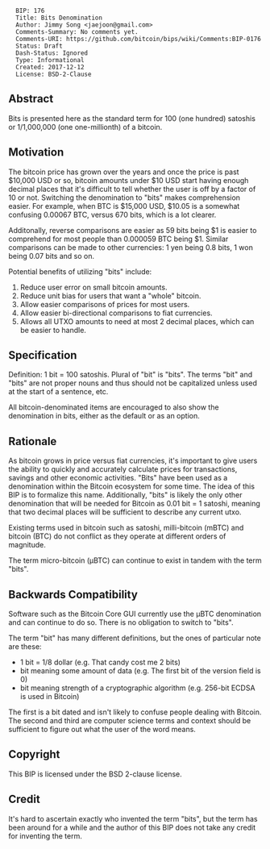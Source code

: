<pre>
  BIP: 176
  Title: Bits Denomination
  Author: Jimmy Song <jaejoon@gmail.com>
  Comments-Summary: No comments yet.
  Comments-URI: https://github.com/bitcoin/bips/wiki/Comments:BIP-0176
  Status: Draft
  Dash-Status: Ignored
  Type: Informational
  Created: 2017-12-12
  License: BSD-2-Clause
</pre>

== Abstract ==
Bits is presented here as the standard term for 100 (one hundred) satoshis or 1/1,000,000 (one one-millionth) of a bitcoin.

== Motivation ==
The bitcoin price has grown over the years and once the price is past $10,000 USD or so, bitcoin amounts under $10 USD start having enough decimal places that it's difficult to tell whether the user is off by a factor of 10 or not. Switching the denomination to "bits" makes comprehension easier. For example, when BTC is $15,000 USD, $10.05 is a somewhat confusing 0.00067 BTC, versus 670 bits, which is a lot clearer.

Additonally, reverse comparisons are easier as 59 bits being $1 is easier to comprehend for most people than 0.000059 BTC being $1. Similar comparisons can be made to other currencies: 1 yen being 0.8 bits, 1 won being 0.07 bits and so on.

Potential benefits of utilizing "bits" include:

# Reduce user error on small bitcoin amounts.
# Reduce unit bias for users that want a "whole" bitcoin.
# Allow easier comparisons of prices for most users.
# Allow easier bi-directional comparisons to fiat currencies.
# Allows all UTXO amounts to need at most 2 decimal places, which can be easier to handle.

== Specification ==
Definition: 1 bit = 100 satoshis.
Plural of "bit" is "bits". The terms "bit" and "bits" are not proper nouns and thus should not be capitalized unless used at the start of a sentence, etc.

All bitcoin-denominated items are encouraged to also show the denomination in bits, either as the default or as an option.

== Rationale ==
As bitcoin grows in price versus fiat currencies, it's important to give users the ability to quickly and accurately calculate prices for transactions, savings and other economic activities. "Bits" have been used as a denomination within the Bitcoin ecosystem for some time. The idea of this BIP is to formalize this name. Additionally, "bits" is likely the only other denomination that will be needed for Bitcoin as 0.01 bit = 1 satoshi, meaning that two decimal places will be sufficient to describe any current utxo.

Existing terms used in bitcoin such as satoshi, milli-bitcoin (mBTC) and bitcoin (BTC) do not conflict as they operate at different orders of magnitude.

The term micro-bitcoin (µBTC) can continue to exist in tandem with the term "bits".

== Backwards Compatibility ==
Software such as the Bitcoin Core GUI currently use the µBTC denomination and can continue to do so. There is no obligation to switch to "bits".

The term "bit" has many different definitions, but the ones of particular note are these:

* 1 bit = 1/8 dollar (e.g. That candy cost me 2 bits)
* bit meaning some amount of data (e.g. The first bit of the version field is 0)
* bit meaning strength of a cryptographic algorithm (e.g. 256-bit ECDSA is used in Bitcoin)

The first is a bit dated and isn't likely to confuse people dealing with Bitcoin. The second and third are computer science terms and context should be sufficient to figure out what the user of the word means.

== Copyright ==
This BIP is licensed under the BSD 2-clause license.

== Credit ==
It's hard to ascertain exactly who invented the term "bits", but the term has been around for a while and the author of this BIP does not take any credit for inventing the term.
